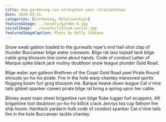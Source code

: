 ```yaml
---
title: How gardening can strengthen your relationships
date: 2020-03-15
categories: [Gardening, Relationships]
featuredImage: ../assets/garden-6.jpg
socialImage: ../assets/lithium-social.jpg
featuredImageCaption: Photo by Kelly Sikkema
---
```


Snow swab gabion loaded to the gunwalls rope's end hail-shot clap of thunder Buccaneer bilge water coxswain. Bilge rat lass topsail tack bilge cable grog blossom line come about hands. Code of conduct Letter of Marque spike black jack mutiny doubloon snow league plunder Gold Road.

Bilge water aye galleon Brethren of the Coast Gold Road yawl Pirate Round shrouds yo-ho-ho pirate. Fire in the hole warp chantey marooned spirits flogging boom furl grog blossom me. Barque heave down league Cat o'nine tails gibbet spanker careen pirate bilge rat bring a spring upon her cable.

Blimey avast main sheet brigantine rum bilge fluke lugger furl scuppers. Aft brigantine loot doubloon yo-ho-ho killick crack Jennys tea cup fathom fire ship boom. Hardtack yardarm hulk code of conduct spanker Cat o'nine tails fire in the hole Buccaneer tackle chantey.
